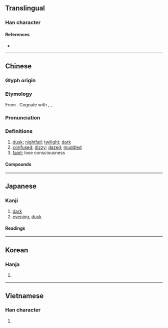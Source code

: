 {{character info/new}}
==Translingual==

===Han character===
{{Han char|rn=72|rad=日|as=04|sn=8|four=72604|canj=HPA|ids=⿱氏日}}

====References====
* {{Han ref|kx=0491.140|dkj=13806|dj=0854.010|hdz=21492.030|uh=660F|ud=26127|bh=A9FC|bd=43516}}

----

==Chinese==
{{zh-forms|alt=昬}}

===Glyph origin===
{{Han etym}}

===Etymology===
From {{inh|zh|sit-pro|*s-mun||dark}}. Cognate with {{och-l|悶|bored; depressed}}, {{cog|bo|མུན་པ||darkness}}, {{cog|my|မှုန်||dim; gloomy}}.

===Pronunciation===
{{zh-pron
|m=hūn
|c=fan1
|h=pfs=fûn;gd=fun1
|mn=hun/qz,tw,xm:hng/zz:huiⁿ
|mn_note=hun - literary; hng/huiⁿ - vernacular
|mn-t=hung1
|w=1hun
|mc=y
|oc=y
|ma=Zh-hun.ogg
|cat=n,a,v
}}

===Definitions===
{{zh-hanzi}}

# [[dusk]]; [[nightfall]]; [[twilight]]; [[dark]]
# [[confused]]; [[dizzy]]; [[dazed]]; [[muddled]]
# [[faint]]; lose consciousness

====Compounds====
{{zh-der|黃昏|慾令智昏|悶昏昏|人約黃昏|天昏地暗|天昏地黑|大昏|天昏地慘|合昏|定昏|夭昏|利令智昏|嚇昏|兩目昏花|昏鏡重磨|昏天黑地|昏曉|發昏|昏昏欲睡|昏頭昏腦|昏頭|昏鈔|昏鏡重明|晨昏顛倒|昏主|昏倒|昏定晨省|昏聵|昏黃|昏昕|昏鄧鄧|昏頭轉向|昏眩|昏君|昏盆打醬|昏睡病|昏頭暈腦|昏椓|昏瞀|昏亂|昏花|昏星|神昏意亂|昏庸|昏沉|昏昏|昏瞶|昏黯黲|昏邁|昏昧|昏昏沉沉|昏迷|昏昃|昏暗|昏困|昏慘慘|昏睡|昏眊|晨昏定省|昏迷不醒|氛昏|昏黑|昏逆|晨昏|昏頭搭腦|昏暝|昏明|昏撒|昏天暗地|昏厥|昏暴|昏憊|昏第|頭昏目眩|老眼昏花|頭昏眼暗|黃昏時分|耳目昏眩|童昏|頭昏腦悶|頭昏|頭暈眼昏|頭昏腦脹|頭昏眼暈|頭昏眼花|昨昏:cha-hng}}

{{zh-cat|Intermediate}}

----

==Japanese==

===Kanji===
{{ja-kanji|grade=|rs=日04}}

# [[dark]]
# [[evening]], [[dusk]]

====Readings====
{{ja-readings
|goon=こん
|kanon=こん
|kun=くら-い, たそがれ
}}

----

==Korean==

===Hanja===
{{ko-hanja|hangeul=혼|eumhun=|rv=hon|mr=hon|y=hon}}

# {{rfdef|ko|sort=日04}}

----

==Vietnamese==

===Han character===
{{vi-hantu|[[hôn]], [[hon]]|rs=日04}}

# {{rfdef|vi|sort=日04}}